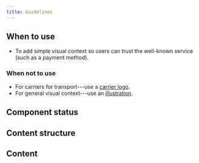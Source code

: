 ```yaml
---
title: Guidelines
---
```



<ReactExample name="ServiceLogo" />

## When to use

- To add simple visual context so users can trust the well-known service (such as a payment method).

### When not to use

- For carriers for transport---use a [carrier logo](/components/visuals/carrierlogo/).
- For general visual context---use an [illustration](/components/visuals/illustration/).

## Component status

<ComponentStatus component="ServiceLogo" />

## Content structure

<FigmaFile
  file="4QJZqvBvRrLu6t9mwObCkA"
  node="175%3A0"
  alt="Service logo: shows the logo, is available in greyscale, and is best when has the service name."
/>

## Content

<ShortNonvisualSnippet version={2} visual="logo" associated="service" />
